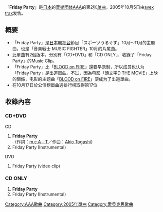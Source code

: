 {{Multiple issues|
{{Unreferenced|time=2020-01-17T03:44:18+00:00}}
{{Notability Unreferenced|time=2020-02-22T08:04:51+00:00}}
}}
{{Infobox Single 
| Name           = Friday Party
| Cover           = AAA_-_Friday_Party.jpg
| Artist         = [[AAA_(團體)|AAA]] 
| Album          = [[ATTACK_(AAA專輯)|ATTACK]]
| A-side         = Friday Party
| B-side         = 
| Released       = 2005年10月5日
| Format         = [[單曲|單曲]]
| Recorded       = 2005年<br/>{{JPN}}
| Genre          = [[J-POP|J-POP]]
| Length         = <!-- 分秒 -->
| Label          = [[爱贝克思|avex trax]] 
| Writer         = 
| Producer       = 富樫明生
| Certification  = 
| Chart position = *週間最高排名第17位<small>（[[Oricon公信榜|Oricon]]）</small> 
| Last single    = [[BLOOD_on_FIRE|BLOOD on FIRE]]<br/>（2005年）
| This single    = '''Friday Party'''<br/>（2005年）
| Next single    = [[美麗的天空|美麗的天空]]<br/>（2005年）
| Misc           = 
}}

「'''Friday Party'''」是[[日本|日本]]的[[音乐团体|音樂团体]][[AAA_(团体)|AAA]]的第2张[[单曲|单曲]]。2005年10月5日由[[avex_trax|avex trax]]发售。

== 概要 ==
* 「Friday Party」是[[日本电视台|日本电视台]]節目「スポーツうるぐす」10月〜11月的主题曲，也是「音楽戦士 MUSIC FIGHTER」10月的片尾曲。
* 此單曲有2個版本，分別有「CD+DVD」和「CD ONLY」，收錄了「Friday Party」的Music Clip。
* 「Friday Party」比「[[BLOOD_on_FIRE|BLOOD on FIRE]]」還要早录制，所以成员也认为「Friday Party」是出道單曲。不过，因為电影「[[頭文字D|頭文字D THE MOVIE]]」上映的關係，电影的主题曲「[[BLOOD_on_FIRE|BLOOD on FIRE]]」便成为了出道單曲。
* 在10月17日於公信榜單曲週排行榜取得第17位

== 收錄內容 ==
===CD+DVD===
; CD 
# '''Friday Party'''<br/>（作詞：[[m.c.A・T|m.c.A・T]]／作曲：[[m.c.A・T|Akio Togashi]]）
# Friday Party (Instrumental)

; DVD
# Friday Party (video clip)
===CD ONLY===
# '''Friday Party'''
# Friday Party (Instrumental)

{{AAA}}

{{DEFAULTSORT:Friday Party}}
[[Category:AAA歌曲|Category:AAA歌曲]]
[[Category:2005年單曲|Category:2005年單曲]]
[[Category:愛貝克思歌曲|Category:愛貝克思歌曲]]